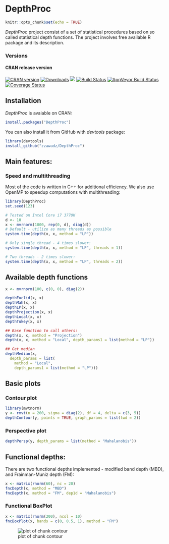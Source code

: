 DepthProc
========================

```r
knitr::opts_chunk$set(echo = TRUE)
```

*DepthProc* project consist of a set of statistical procedures based on so called statistical depth functions. The project involves free available R package and its description.

### Versions

#### CRAN release version

[![CRAN version](http://www.r-pkg.org/badges/version/DepthProc)](http://cran.rstudio.com/web/packages/DepthProc/index.html)
[![Downloads](http://cranlogs.r-pkg.org/badges/DepthProc)](http://cran.rstudio.com/package=DepthProc)
[![](http://cranlogs.r-pkg.org/badges/grand-total/DepthProc)](http://cran.rstudio.com/web/packages/DepthProc/index.html)
[![Build Status](https://travis-ci.org/zzawadz/DepthProc.svg?branch=master)](https://travis-ci.org/zzawadz/DepthProc)
[![AppVeyor Build Status](https://ci.appveyor.com/api/projects/status/github/zzawadz/DepthProc?branch=master&svg=true)](https://ci.appveyor.com/project/zzawadz/DepthProc)
[![Coverage Status](https://img.shields.io/codecov/c/github/zzawadz/DepthProc/master.svg)](https://codecov.io/github/zzawadz/DepthProc?branch=master)

## Installation


*DepthProc* is avaiable on CRAN:

```r
install.packages("DepthProc")
```

You can also install it from GitHub with *devtools* package:

```r
library(devtools)
install_github("zzawadz/DepthProc")
```

## Main features:

### Speed and multithreading

Most of the code is written in C++ for additional efficiency. We also use OpenMP to speedup computations with multithreading:


```r
library(DepthProc)
set.seed(123)

# Tested on Intel Core i7 3770K
d <- 10
x <- mvrnorm(1000, rep(0, d), diag(d))
# Default - utilize as many threads as possible
system.time(depth(x, x, method = "LP"))
```
```r
# Only single thread - 4 times slower:
system.time(depth(x, x, method = "LP", threads = 1))
```

```r
# Two threads - 2 times slower:
system.time(depth(x, x, method = "LP", threads = 2))
```

## Available depth functions

```r
x <- mvrnorm(100, c(0, 0), diag(2))

depthEuclid(x, x)
depthMah(x, x)
depthLP(x, x)
depthProjection(x, x)
depthLocal(x, x)
depthTukey(x, x)

## Base function to call others:
depth(x, x, method = "Projection")
depth(x, x, method = "Local", depth_params1 = list(method = "LP"))

## Get median
depthMedian(x, 
  depth_params = list(
    method = "Local",
    depth_params1 = list(method = "LP")))
```

## Basic plots

### Contour plot

```r
library(mvtnorm)
y <- rmvt(n = 200, sigma = diag(2), df = 4, delta = c(3, 5))
depthContour(y, points = TRUE, graph_params = list(lwd = 2))
```

### Perspective plot
 
```r
depthPersp(y, depth_params = list(method = "Mahalanobis"))
```

## Functional depths:

There are two functional depths implemented - modified band depth (MBD), and Frainman-Muniz depth (FM):

```r
x <- matrix(rnorm(60), nc = 20)
fncDepth(x, method = "MBD")
fncDepth(x, method = "FM", dep1d = "Mahalanobis")
```

### Functional BoxPlot

```r
x <- matrix(rnorm(200), ncol = 10)
fncBoxPlot(x, bands = c(0, 0.5, 1), method = "FM")
```
![plot of chunk contour](figure/fncBoxPlot.png) 




